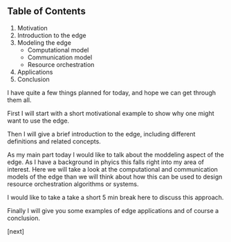 ## Table of Contents

1. Motivation
2. Introduction to the edge
3. Modeling the edge
    - Computational model
    - Communication model
    - Resource orchestration
4. Applications
5. Conclusion

<Navbar sections={false} />

<Note>

I have quite a few things planned for today, and hope we can get through them
all.

First I will start with a short motivational example to show why one might want
to use the edge.

Then I will give a brief introduction to the edge, including different
definitions and related concepts.

As my main part today I would like to talk about the moddeling aspect of the
edge. As I have a background in phyics this falls right into my area of
interest. Here we will take a look at the computational and communication models
of the edge than we will think about how this can be used to design
resource orchestration algorithms or systems.

I would like to take a take a short 5 min break here to discuss this approach.

Finally I will give you some examples of edge applications and of course a conclusion.

[next]

</Note>
